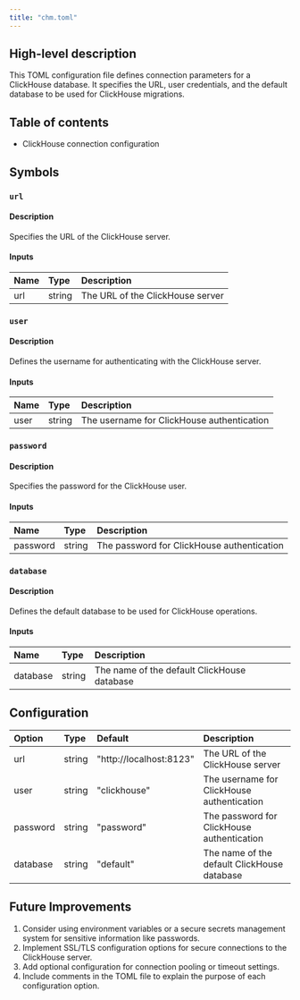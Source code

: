 ```yaml
---
title: "chm.toml"
---
```


## High-level description
This TOML configuration file defines connection parameters for a ClickHouse database. It specifies the URL, user credentials, and the default database to be used for ClickHouse migrations.

## Table of contents
- ClickHouse connection configuration

## Symbols

### `url`
#### Description
Specifies the URL of the ClickHouse server.

#### Inputs
| Name | Type | Description |
|:-----|:-----|:------------|
| url | string | The URL of the ClickHouse server |

### `user`
#### Description
Defines the username for authenticating with the ClickHouse server.

#### Inputs
| Name | Type | Description |
|:-----|:-----|:------------|
| user | string | The username for ClickHouse authentication |

### `password`
#### Description
Specifies the password for the ClickHouse user.

#### Inputs
| Name | Type | Description |
|:-----|:-----|:------------|
| password | string | The password for ClickHouse authentication |

### `database`
#### Description
Defines the default database to be used for ClickHouse operations.

#### Inputs
| Name | Type | Description |
|:-----|:-----|:------------|
| database | string | The name of the default ClickHouse database |

## Configuration
| Option | Type | Default | Description |
|:-------|:-----|:--------|:------------|
| url | string | "http://localhost:8123" | The URL of the ClickHouse server |
| user | string | "clickhouse" | The username for ClickHouse authentication |
| password | string | "password" | The password for ClickHouse authentication |
| database | string | "default" | The name of the default ClickHouse database |

## Future Improvements
1. Consider using environment variables or a secure secrets management system for sensitive information like passwords.
2. Implement SSL/TLS configuration options for secure connections to the ClickHouse server.
3. Add optional configuration for connection pooling or timeout settings.
4. Include comments in the TOML file to explain the purpose of each configuration option.